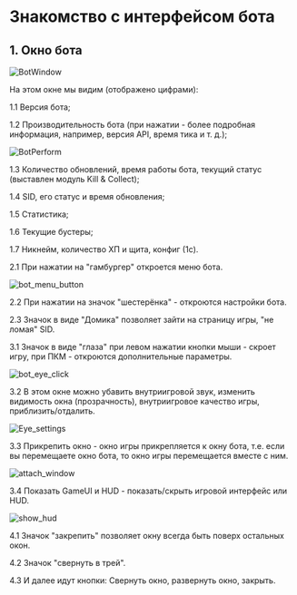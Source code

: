 # Знакомство с интерфейсом бота

## 1. Окно бота

![BotWindow](public/BotWindow.png)

На этом окне мы видим (отображено цифрами):

1.1 Версия бота;

1.2 Производительность бота (при нажатии - более подробная информация, например, версия API, время тика и т. д.);

![BotPerform](public/bot_perfom.png)

1.3 Количество обновлений, время работы бота, текущий статус (выставлен модуль Kill & Collect);

1.4 SID, его статус и время обновления;

1.5 Статистика;

1.6 Текущие бустеры;

1.7 Никнейм, количество ХП и щита, конфиг (1c).


2.1 При нажатии на "гамбургер" откроется меню бота.

![bot_menu_button](public/bot_menu_button.png)

2.2 При нажатии на значок "шестерёнка" - откроются настройки бота.

2.3 Значок в виде "Домика" позволяет зайти на страницу игры, "не ломая" SID.

3.1 Значок в виде "глаза" при левом нажатии кнопки мыши - скроет игру, при ПКМ - откроются дополнительные параметры.

![bot_eye_click](public/bot_eye_click.png)

3.2 В этом окне можно убавить внутриигровой звук, изменить видимость окна (прозрачность), внутриигровое качество игры, приблизить/отдалить.

![Eye_settings](public/Eye_settings.gif)

3.3 Прикрепить окно - окно игры прикрепляется к окну бота, т.е. если вы перемещаете окно бота, то окно игры перемещается вместе с ним.

![attach_window](public/Attach_window.gif)

3.4 Показать GameUI и HUD - показать/скрыть игровой интерфейс или HUD.

![show_hud](public/Show_hud.gif)

4.1 Значок "закрепить" позволяет окну всегда быть поверх остальных окон.

4.2 Значок "свернуть в трей".

4.3 И далее идут кнопки: Свернуть окно, развернуть окно, закрыть.